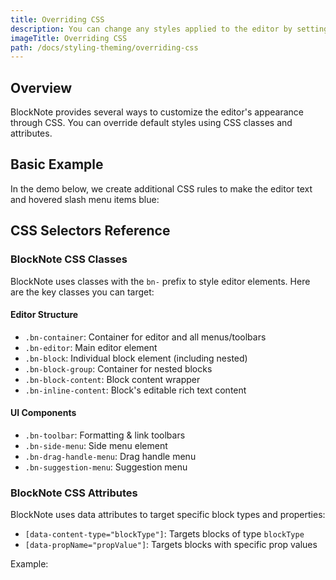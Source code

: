 ```yaml
---
title: Overriding CSS
description: You can change any styles applied to the editor by setting your own CSS styles.
imageTitle: Overriding CSS
path: /docs/styling-theming/overriding-css
---
```


## Overview

BlockNote provides several ways to customize the editor's appearance through CSS. You can override default styles using CSS classes and attributes.

## Basic Example

In the demo below, we create additional CSS rules to make the editor text and hovered slash menu items blue:

<Example name="theming/theming-css" />

## CSS Selectors Reference

### BlockNote CSS Classes

BlockNote uses classes with the `bn-` prefix to style editor elements. Here are the key classes you can target:

#### Editor Structure

- `.bn-container`: Container for editor and all menus/toolbars
- `.bn-editor`: Main editor element
- `.bn-block`: Individual block element (including nested)
- `.bn-block-group`: Container for nested blocks
- `.bn-block-content`: Block content wrapper
- `.bn-inline-content`: Block's editable rich text content

#### UI Components

- `.bn-toolbar`: Formatting & link toolbars
- `.bn-side-menu`: Side menu element
- `.bn-drag-handle-menu`: Drag handle menu
- `.bn-suggestion-menu`: Suggestion menu

### BlockNote CSS Attributes

BlockNote uses data attributes to target specific block types and properties:

- `[data-content-type="blockType"]`: Targets blocks of type `blockType`
- `[data-propName="propValue"]`: Targets blocks with specific prop values

Example:
